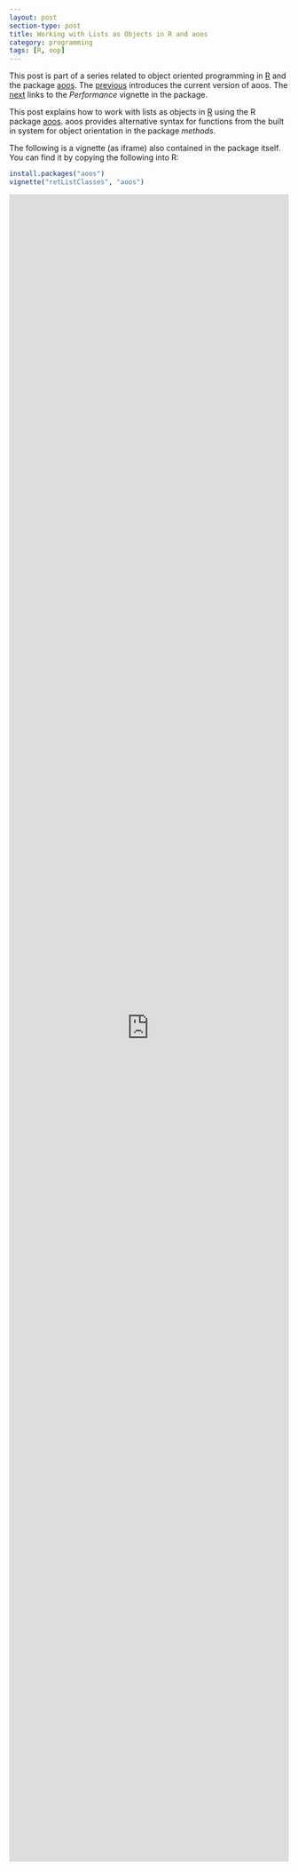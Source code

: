 ```yaml
---
layout: post
section-type: post
title: Working with Lists as Objects in R and aoos
category: programming
tags: [R, oop]
---
```


This post is part of a series related to object oriented programming
in [R](https://cran.r-project.org/) and the package
[aoos](https://cran.r-project.org/package=aoos). The [previous]({% post_url 2015-09-13-Introducing-Another-Object-Orientation-System-3 %}) introduces the
current version of aoos. The [next]({% post_url 2015-09-20-On-Performance-Issues-in-aoos %}) links to the
*Performance* vignette in the package.

This post explains how to work with lists as objects in
[R](https://cran.r-project.org/) using the R package
[aoos](https://cran.r-project.org/package=aoos). aoos provides alternative
syntax for functions from the built in system for object orientation in the
package *methods*.

The following is a vignette (as iframe) also contained in the package itself.
You can find it by copying the following into R:

```r
install.packages("aoos")
vignette("retListClasses", "aoos")
```

<iframe width='100%' height='3000' src="http://wahani.github.io/aoos/vignettes/retListClasses.html" frameborder="0" allowfullscreen></iframe>
